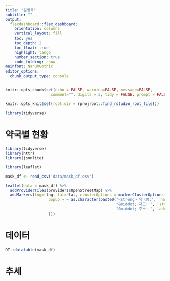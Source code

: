 ```yaml
---
title: "김병욱"
subtitle: ""
output:
  flexdashboard::flex_dashboard:
    orientation: columns
    vertical_layout: fill
    toc: yes
    toc_depth: 2
    toc_float: true
    highlight: tango
    number_section: true
    code_folding: show
mainfont: NanumGothic
editor_options: 
  chunk_output_type: console
---
```



``` r
knitr::opts_chunk$set(echo = FALSE, warning=FALSE, message=FALSE,
                    comment="", digits = 3, tidy = FALSE, prompt = FALSE, fig.align = 'center')

knitr::opts_knit$set(root.dir = rprojroot::find_rstudio_root_file())

library(tidyverse)
```

약국별 현황
============================================================================

```r
library(tidyverse)
library(httr)
library(jsonlite)

library(leaflet)

mask_df <- read_csv('data/mask_df.csv')

leaflet(data = mask_df) %>% 
  addProviderTiles(providers$OpenStreetMap) %>% 
  addMarkers(lng=~lng, lat=~lat, clusterOptions = markerClusterOptions(),
                   popup = ~ as.character(paste0("<strong> 약국명:", `name`, "</strong><br>", "-----------------------------------------------------------<br>",
                                                 "&middot; 재고: ", `stock`, "<br>",
                                                 "&middot; 주소: ", `address`, "<br>"
                   ))) 
```

데이터
============================================================================

```r
DT::datatable(mask_df)
```

추세 
============================================================================

